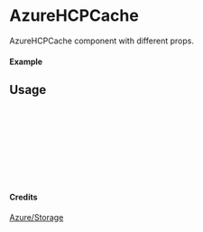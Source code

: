
<Meta of={AzureHCPCache} title="Azure/Storage/AzureHCPCache" />

# AzureHCPCache

AzureHCPCache component with different props.

#### Example

<Canvas of={AzureHCPCache.Primary} />

## Usage

```ts
import { AzureHCPCache } from "yadl-ui";

const Example = () => {
  return (
      <AzureHCPCache />
  );
};

export default Example;
```

#### Credits
[Azure/Storage](https://learn.microsoft.com/en-us/azure/architecture/icons/)
